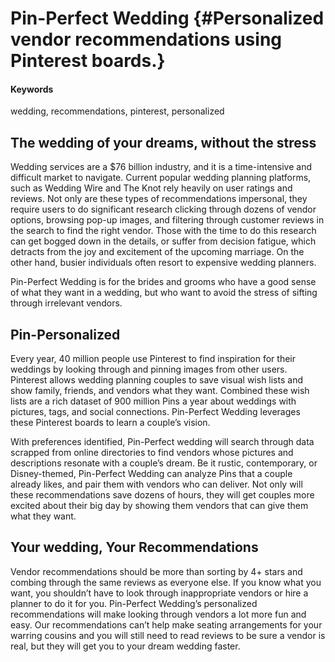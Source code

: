 # Pin-Perfect Wedding {#Personalized vendor recommendations using Pinterest boards.}

#### Keywords {-}

wedding, recommendations, pinterest, personalized

## The wedding of your dreams, without the stress {-}

Wedding services are a $76 billion industry\footnote{IBISWorld https://www.ibisworld.com/industry-trends/market-research-reports/other-services-except-public-administration/repair-maintenance/wedding-services.html}, and it is a time-intensive and difficult market to navigate. Current popular wedding planning platforms, such as Wedding Wire and The Knot rely heavily on user ratings and reviews. Not only are these types of recommendations impersonal, they require users to do significant research clicking through dozens of vendor options, browsing pop-up images, and filtering through customer reviews in the search to find the right vendor. Those with the time to do this research can get bogged down in the details, or suffer from decision fatigue, which detracts from the joy and excitement of the upcoming marriage. On the other hand, busier individuals often resort to expensive wedding planners. 

Pin-Perfect Wedding is for the brides and grooms who have a good sense of what they want in a wedding, but who want to avoid the stress of sifting through irrelevant vendors. 

## Pin-Personalized {-}

Every year, 40 million people use Pinterest to find inspiration for their weddings by looking through and pinning images from other users. Pinterest allows wedding planning couples to save visual wish lists and show family, friends, and vendors what they want.  Combined these wish lists are a rich dataset of 900 million Pins a year about weddings with pictures, tags, and social connections. Pin-Perfect Wedding leverages these Pinterest boards to learn a couple’s vision.

With preferences identified, Pin-Perfect wedding will search through data scrapped from online directories to find vendors whose pictures and descriptions resonate with a couple’s dream. Be it rustic, contemporary, or Disney-themed, Pin-Perfect Wedding can analyze Pins that a couple already likes, and pair them with vendors who can deliver. Not only will these recommendations save dozens of hours, they will get couples more excited about their big day by showing them vendors that can give them what they want.

## Your wedding, Your Recommendations {-}

Vendor recommendations should be more than sorting by 4+ stars and combing through the same reviews as everyone else. If you know what you want, you shouldn’t have to look through inappropriate vendors or hire a planner to do it for you. Pin-Perfect Wedding’s personalized recommendations will make looking through vendors a lot more fun and easy. Our recommendations can’t help make seating arrangements for your warring cousins and you will still need to read reviews to be sure a vendor is real, but they will get you to your dream wedding faster.
